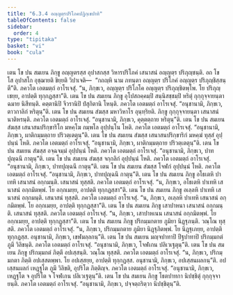 ```yaml
---
title: "6.3.4 อญฺญตฺรปริโภคปฏิกฺเขปาทิ"
tableOfContents: false
sidebar:
  order: 4
type: "tipitaka"
basket: "vi"
book: "cula"
---
```



<DynamicBreadcrumb />

<Division number="324" book="cula">

<Paragraph number="1415" book="cula">
เตน โข ปน สมเยน ภิกฺขู อญฺญตรสฺส อุปาสกสฺส วิหารปริโภคํ เสนาสนํ อญฺญตฺร ปริภุญฺชนฺติ. อถ โข โส อุปาสโก อุชฺฌายติ ขิยฺยติ วิปาเจติ—  “กถญฺหิ นาม ภทนฺตา อญฺญตฺร ปริโภคํ อญฺญตฺร ปริภุญฺชิสฺสนฺตี”ติ. ภควโต เอตมตฺถํ อาโรเจสุํ. “น, ภิกฺขเว, อญฺญตฺร ปริโภโค อญฺญตฺร ปริภุญฺชิตพฺโพ. โย ปริภุญฺเชยฺย, อาปตฺติ ทุกฺกฏสฺสา”ติ.
</Paragraph>

<Paragraph number="1416" book="cula">
เตน โข ปน สมเยน ภิกฺขู อุโปสถคฺคมฺปิ สนฺนิสชฺชมฺปิ หริตุํ กุกฺกุจฺจายนฺตา ฉมาย นิสีทนฺติ. คตฺตานิปิ จีวรานิปิ ปํสุกิตานิ โหนฺติ. ภควโต เอตมตฺถํ อาโรเจสุํ. “อนุชานามิ, ภิกฺขเว, ตาวกาลิกํ หริตุนฺ”ติ.
</Paragraph>

<Paragraph number="1417" book="cula">
เตน โข ปน สมเยน สํฆสฺส มหาวิหาโร อุนฺทฺริยติ. ภิกฺขู กุกฺกุจฺจายนฺตา เสนาสนํ นาติหรนฺติ. ภควโต เอตมตฺถํ อาโรเจสุํ. “อนุชานามิ, ภิกฺขเว, คุตฺตตฺถาย หริตุนฺ”ติ.
</Paragraph>

<Paragraph number="1418" book="cula">
เตน โข ปน สมเยน สํฆสฺส เสนาสนปริกฺขาริโก มหคฺโฆ กมฺพโล อุปฺปนฺโน โหติ. ภควโต เอตมตฺถํ อาโรเจสุํ. “อนุชานามิ, ภิกฺขเว, ผาติกมฺมตฺถาย ปริวตฺเตตุนฺ”ติ.
</Paragraph>

<Paragraph number="1419" book="cula">
เตน โข ปน สมเยน สํฆสฺส เสนาสนปริกฺขาริกํ มหคฺฆํ ทุสฺสํ อุปฺปนฺนํ โหติ. ภควโต เอตมตฺถํ อาโรเจสุํ. “อนุชานามิ, ภิกฺขเว, ผาติกมฺมตฺถาย ปริวตฺเตตุนฺ”ติ.
</Paragraph>

<Paragraph number="1420" book="cula">
เตน โข ปน สมเยน สํฆสฺส อจฺฉจมฺมํ อุปฺปนฺนํ โหติ. ภควโต เอตมตฺถํ อาโรเจสุํ. “อนุชานามิ, ภิกฺขเว, ปาทปุญฺฉนึ กาตุนฺ”ติ.
</Paragraph>

<Paragraph number="1421" book="cula">
เตน โข ปน สมเยน สํฆสฺส จกฺกลิกํ อุปฺปนฺนํ โหติ. ภควโต เอตมตฺถํ อาโรเจสุํ. “อนุชานามิ, ภิกฺขเว, ปาทปุญฺฉนึ กาตุนฺ”ติ.
</Paragraph>

<Paragraph number="1422" book="cula">
เตน โข ปน สมเยน สํฆสฺส โจฬกํ อุปฺปนฺนํ โหติ. ภควโต เอตมตฺถํ อาโรเจสุํ. “อนุชานามิ, ภิกฺขเว, ปาทปุญฺฉนึ กาตุนฺ”ติ.
</Paragraph>

<Paragraph number="1423" book="cula">
เตน โข ปน สมเยน ภิกฺขู อโธเตหิ ปาเทหิ เสนาสนํ อกฺกมนฺติ. เสนาสนํ ทุสฺสติ. ภควโต เอตมตฺถํ อาโรเจสุํ. “น, ภิกฺขเว, อโธเตหิ ปาเทหิ เสนาสนํ อกฺกมิตพฺพํ. โย อกฺกเมยฺย, อาปตฺติ ทุกฺกฏสฺสา”ติ.
</Paragraph>

<Paragraph number="1424" book="cula">
เตน โข ปน สมเยน ภิกฺขู อเลฺลหิ ปาเทหิ เสนาสนํ อกฺกมนฺติ. เสนาสนํ ทุสฺสติ. ภควโต เอตมตฺถํ อาโรเจสุํ. “น, ภิกฺขเว, อเลฺลหิ ปาเทหิ เสนาสนํ อกฺกมิตพฺพํ. โย อกฺกเมยฺย, อาปตฺติ ทุกฺกฏสฺสา”ติ.
</Paragraph>

<Paragraph number="1425" book="cula">
เตน โข ปน สมเยน ภิกฺขู เสาปาหนา เสนาสนํ อกฺกมนฺติ. เสนาสนํ ทุสฺสติ. ภควโต เอตมตฺถํ อาโรเจสุํ. “น, ภิกฺขเว, เสาปาหเนน เสนาสนํ อกฺกมิตพฺพํ. โย อกฺกเมยฺย, อาปตฺติ ทุกฺกฏสฺสา”ติ.
</Paragraph>

<Paragraph number="1426" book="cula">
เตน โข ปน สมเยน ภิกฺขู ปริกมฺมกตาย ภูมิยา นิฏฺฐุภนฺติ. วณฺโณ ทุสฺสติ. ภควโต เอตมตฺถํ อาโรเจสุํ. “น, ภิกฺขเว, ปริกมฺมกตาย ภูมิยา นิฏฺฐุภิตพฺพํ. โย นิฏฺฐุเภยฺย, อาปตฺติ ทุกฺกฏสฺส. อนุชานามิ, ภิกฺขเว, เขฬมลฺลกนฺ”ติ.
</Paragraph>

<Paragraph number="1427" book="cula">
เตน โข ปน สมเยน มญฺจปาทาปิ ปีฐปาทาปิ ปริกมฺมกตํ ภูมึ วิลิขนฺติ. ภควโต เอตมตฺถํ อาโรเจสุํ. “อนุชานามิ, ภิกฺขเว, โจฬเกน ปลิเวเฐตุนฺ”ติ.
</Paragraph>

<Paragraph number="1428" book="cula">
เตน โข ปน สมเยน ภิกฺขู ปริกมฺมกตํ ภิตฺตึ อปเสฺสนฺติ. วณฺโณ ทุสฺสติ. ภควโต เอตมตฺถํ อาโรเจสุํ. “น, ภิกฺขเว, ปริกมฺมกตา ภิตฺติ อปเสฺสตพฺพา. โย อปเสฺสยฺย, อาปตฺติ ทุกฺกฏสฺส. อนุชานามิ, ภิกฺขเว, อปเสฺสนผลกนฺ”ติ. อปเสฺสนผลกํ เหฏฺฐโต ภูมึ วิลิขติ, อุปริโต ภิตฺติญฺจ. ภควโต เอตมตฺถํ อาโรเจสุํ. “อนุชานามิ, ภิกฺขเว, เหฏฺฐโต จ อุปริโต จ โจฬเกน ปลิเวเฐตุนฺ”ติ.
</Paragraph>

<Paragraph number="1429" book="cula">
เตน โข ปน สมเยน ภิกฺขู โธตปาทกา นิปชฺชิตุํ กุกฺกุจฺจายนฺติ. ภควโต เอตมตฺถํ อาโรเจสุํ. “อนุชานามิ, ภิกฺขเว, ปจฺจตฺถริตฺวา นิปชฺชิตุนฺ”ติ.
</Paragraph>
</Division>